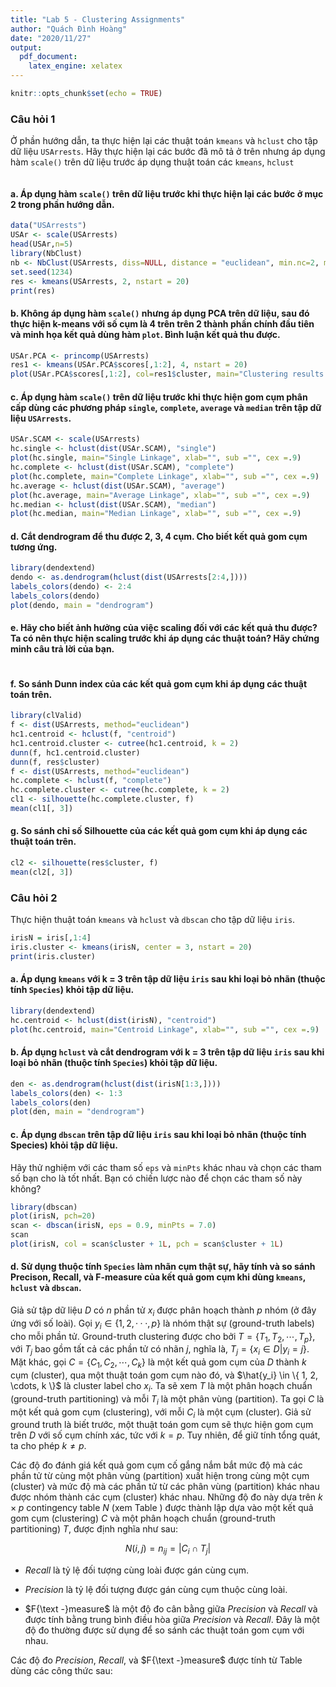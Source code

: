---
title: "Lab 5 - Clustering Assignments"
author: "Quách Đình Hoàng"
date: "2020/11/27"
output: 
  pdf_document:
    latex_engine: xelatex
---

```{r setup, include=FALSE}
knitr::opts_chunk$set(echo = TRUE)
```

### Câu hỏi 1
Ở phần hướng dẫn, ta thực hiện lại các thuật toán `kmeans` và `hclust` cho tập dữ liệu `USArrests`. Hãy thực hiện lại các bước đã mô tả ở trên nhưng áp dụng hàm `scale()` trên dữ liệu trước áp dụng thuật toán các `kmeans`, `hclust`
```{r}

```

#### a.	Áp dụng hàm `scale()` trên dữ liệu trước khi thực hiện lại các bước ở mục 2 trong phần hướng dẫn.
```{r}
data("USArrests")
USAr <- scale(USArrests)
head(USAr,n=5)
library(NbClust)
nb <- NbClust(USArrests, diss=NULL, distance = "euclidean", min.nc=2, max.nc=10, method = "kmeans")
set.seed(1234)
res <- kmeans(USArrests, 2, nstart = 20)
print(res)

```

#### b.	Không áp dụng hàm `scale()` nhưng áp dụng PCA trên dữ liệu, sau đó thực hiện k-means với số cụm là 4 trên trên 2 thành phần chính đầu tiên và minh họa kết quả dùng hàm `plot`. Bình luận kết quả thu được.
```{r}
USAr.PCA <- princomp(USArrests)
res1 <- kmeans(USAr.PCA$scores[,1:2], 4, nstart = 20)
plot(USAr.PCA$scores[,1:2], col=res1$cluster, main="Clustering results (with PCA)")
```

#### c.	Áp dụng hàm `scale()` trên dữ liệu trước khi thực hiện gom cụm phân cấp dùng các phương pháp `single`, `complete`, `average` và `median` trên tập dữ liệu `USArrests`.
```{r}
USAr.SCAM <- scale(USArrests)
hc.single <- hclust(dist(USAr.SCAM), "single")
plot(hc.single, main="Single Linkage", xlab="", sub ="", cex =.9)
hc.complete <- hclust(dist(USAr.SCAM), "complete")
plot(hc.complete, main="Complete Linkage", xlab="", sub ="", cex =.9)
hc.average <- hclust(dist(USAr.SCAM), "average")
plot(hc.average, main="Average Linkage", xlab="", sub ="", cex =.9)
hc.median <- hclust(dist(USAr.SCAM), "median")
plot(hc.median, main="Median Linkage", xlab="", sub ="", cex =.9)
```

#### d.	Cắt dendrogram để thu được 2, 3, 4 cụm. Cho biết kết quả gom cụm tương ứng.
```{r}
library(dendextend)
dendo <- as.dendrogram(hclust(dist(USArrests[2:4,])))
labels_colors(dendo) <- 2:4
labels_colors(dendo)
plot(dendo, main = "dendrogram")
```

#### e.	Hãy cho biết ảnh hưởng của việc scaling đối với các kết quả thu được? Ta có nên thực hiện scaling trước khi áp dụng các thuật toán? Hãy chứng minh câu trả lời của bạn.
```{r}
```

#### f.	So sánh Dunn index của các kết quả gom cụm khi áp dụng các thuật toán trên.
```{r}
library(clValid)
f <- dist(USArrests, method="euclidean")
hc1.centroid <- hclust(f, "centroid")
hc1.centroid.cluster <- cutree(hc1.centroid, k = 2)
dunn(f, hc1.centroid.cluster)
dunn(f, res$cluster)
f <- dist(USArrests, method="euclidean")
hc.complete <- hclust(f, "complete")
hc.complete.cluster <- cutree(hc.complete, k = 2)
cl1 <- silhouette(hc.complete.cluster, f)
mean(cl1[, 3])

```

#### g.	So sánh chỉ số Silhouette của các kết quả gom cụm khi áp dụng các thuật toán trên.

```{r}
cl2 <- silhouette(res$cluster, f)
mean(cl2[, 3])

```

### Câu hỏi 2
Thực hiện thuật toán `kmeans` và `hclust` và `dbscan` cho tập dữ liệu `iris`.
```{r}
irisN = iris[,1:4]
iris.cluster <- kmeans(irisN, center = 3, nstart = 20)
print(iris.cluster)
```

#### a.	Áp dụng `kmeans` với k = 3 trên tập dữ liệu `iris` sau khi loại bỏ nhãn (thuộc tính `Species`) khỏi tập dữ liệu.
```{r}
library(dendextend)
hc.centroid <- hclust(dist(irisN), "centroid")
plot(hc.centroid, main="Centroid Linkage", xlab="", sub ="", cex =.9)
```

#### b.	Áp dụng `hclust` và cắt dendrogram với k = 3 trên tập dữ liệu `iris` sau khi loại bỏ nhãn (thuộc tính `Species`) khỏi tập dữ liệu.
```{r}
den <- as.dendrogram(hclust(dist(irisN[1:3,])))
labels_colors(den) <- 1:3
labels_colors(den)
plot(den, main = "dendrogram")
```

#### c. Áp dụng `dbscan` trên tập dữ liệu `iris` sau khi loại bỏ nhãn (thuộc tính Species) khỏi tập dữ liệu.
Hãy thử nghiệm với các tham số `eps` và `minPts` khác nhau và chọn các tham số bạn cho là tốt nhất. Bạn có chiến lược nào để chọn các tham số này không?
```{r}
library(dbscan)
plot(irisN, pch=20)
scan <- dbscan(irisN, eps = 0.9, minPts = 7.0)
scan
plot(irisN, col = scan$cluster + 1L, pch = scan$cluster + 1L)
```

#### d.	Sử dụng thuộc tính `Species` làm nhãn cụm thật sự, hãy tính và so sánh Precison, Recall, và F-measure của kết quả gom cụm khi dùng `kmeans`, `hclust` và `dbscan`.

Giả sử tập dữ liệu $D$ có $n$ phần tử $x_i$ được phân hoạch thành $p$ nhóm (ở đây ứng với số loài). Gọi $y_i \in \{1, 2, · · · , p\}$ là nhóm thật sự (ground-truth labels) cho mỗi phần tử. Ground-truth clustering được cho bởi $T = \{T_1, T_2, \cdots , T_p\}$, với $T_j$ bao gồm tất cả các phần tử có nhãn $j$, nghĩa là, $T_j = \{ x_i \in D | y_i = j \}$. Mặt khác, gọi $C = \{ C_1, C_2, \cdots, C_k \}$ là một kết quả gom cụm của $D$ thành $k$ cụm (cluster), qua một thuật toán gom cụm nào đó, và $\hat{y_i} \in \{ 1, 2, \cdots, k \}$ là cluster label cho $x_i$. Ta sẽ xem $T$ là một phân hoạch chuẩn (ground-truth partitioning) và mỗi $T_i$ là một phân vùng (partition). Ta gọi $C$ là một kết quả gom cụm (clustering), với mỗi $C_i$ là một cụm (cluster). Giả sử ground truth là biết trước, một thuật toán gom cụm sẽ thực hiện gom cụm trên $D$ với số cụm chính xác, tức với $k = p$. Tuy nhiên, để giữ tính tổng quát, ta cho phép $k \ne p$.


\begin{table}
    \caption{Contingency table of clustering results}
    \centering
    \begin{tabular}{|c|c|c|c|c|}
    \hline
    Clusters/Species & $T_1$ & $T_2$ & $\cdots$ & $T_p$ \\
    \hline
    $C_1$ & $n_{11}$ & $n_{12}$ & $\cdots$ & $n_{1p}$\\
    \hline
    $C_2$ & $n_{21}$ & $n_{22}$ & $\cdots$ & $n_{2p}$\\
    \hline
    $\vdots$ & $\vdots$ & $\vdots$ & $\ddots$ & $\vdots$\\
    \hline
    $C_k$ & $n_{k1}$ & $n_{k2}$ & $\cdots$ & $n_{kp}$\\
    \hline
    \end{tabular}
    \label{tab:contingency_table}
\end{table}


Các độ đo đánh giá kết quả gom cụm cố gắng nắm bắt mức độ mà các phần tử từ cùng một phân vùng (partition) xuất hiện trong cùng một cụm (cluster) và mức độ mà các phần tử từ các phân vùng (partition) khác nhau được nhóm thành các cụm (cluster) khác nhau. Những độ đo này dựa trên $k \times p$ contingency table $N$ (xem Table \ref{tab:contingency_table}) được thành lập dựa vào một kết quả gom cụm (clustering) $C$ và một phân hoạch chuẩn (ground-truth partitioning) $T$, được định nghĩa như sau:

$$N(i, j) = n_{ij} = |C_i \cap T_j|$$

- $Recall$ là tỷ lệ đối tượng cùng loài được gán cùng cụm. 

- $Precision$ là tỷ lệ đối tượng được gán cùng cụm thuộc cùng loài. 

- $F{\text -}measure$ là một độ đo cân bằng giữa $Precision$ và $Recall$ và được tính bằng trung bình điều hòa giữa $Precision$ và $Recall$. Đây là một độ đo thường được sử dụng để so sánh các thuật toán gom cụm với nhau.

Các độ đo $Precision$, $Recall$, và $F{\text -}measure$ được tính từ Table \ref{tab:contingency_table} dùng các công thức sau:


\begin{equation}
precision = \frac{{\sum\limits_{i = 1}^k {\mathop {{\rm{max}}}\limits_{j \in \left\{ {1, \ldots p} \right\}} \{n_{ij}\} } }}{{\sum\limits_{i = 1}^k {\sum\limits_{j = 1}^p {n_{ij} } } }}
\end{equation}

\begin{equation}
recall = \frac{{\sum\limits_{j = 1}^p {\mathop {{\rm{max}}}\limits_{i \in \left\{ {1, \ldots ,k} \right\}} \{n_{ij}\} } }}{{\sum\limits_{i = 1}^k {\sum\limits_{j = 1}^p {n_{ij} } } }}
\end{equation}

\begin{equation}
\begin{split}
F{\text -}measure = \frac{{2 \cdot precision \cdot recall}}{{precision + recall}}
\end{split}
\end{equation}

```{r}

```

